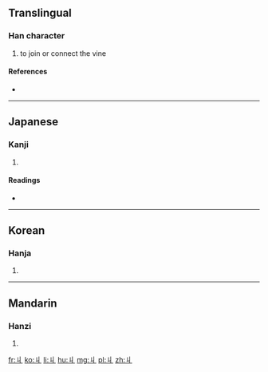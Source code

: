 {{also|勹}}
==Translingual==

===Han character===
{{Han char|rn=2|rad=丨|as=01|sn=2|four=|canj=女中 (VL), XX女中 (XXVL)}}

# to join or connect the vine

====References====
* {{Han ref|kx=0078.210|dkj=00068|hdz=10049.020|uh=4E29|ud=20009}}

----

==Japanese==

===Kanji===
{{ja-kanji|grade=|rs=丨01}}

# {{defn|lang=ja|sort=丨01}}

====Readings====
* {{ja-readings|on=[[きゅう]] (kyū)|kun=[[まつわる]] (matsuwaru)}}

----

==Korean==

===Hanja===
{{ko-hanja|hangeul=구|rv=gu|mr=ku}}

# {{defn|lang=ko|sort=丨01}}

----

==Mandarin==

===Hanzi===
{{cmn-hanzi|pin=[[jiū]] ([[jiu1]])|wg=chiu<sup>1</sup>}}

# {{defn|lang=cmn|sort=丨01}}

[[fr:丩]]
[[ko:丩]]
[[li:丩]]
[[hu:丩]]
[[mg:丩]]
[[pl:丩]]
[[zh:丩]]